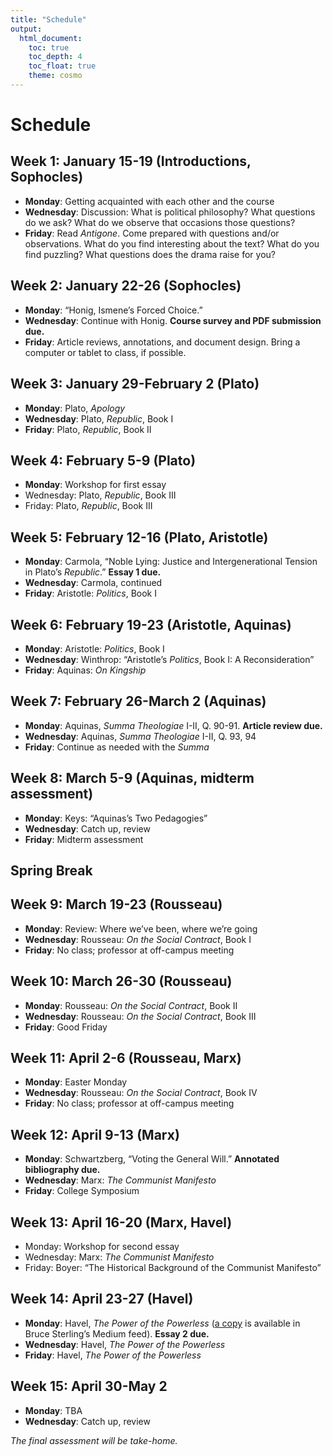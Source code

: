 ```yaml
---
title: "Schedule"
output:
  html_document:
    toc: true
    toc_depth: 4
    toc_float: true
    theme: cosmo
---
```


# Schedule

## Week 1: January 15-19 (Introductions, Sophocles)
- **Monday**: Getting acquainted with each other and the course
- **Wednesday**: Discussion: What is political philosophy? What questions do we ask? What do we observe that occasions those questions?
- **Friday**: Read *Antigone*. Come prepared with questions and/or observations. What do you find interesting about the text? What do you find puzzling? What questions does the drama raise for you?

## Week 2: January 22-26 (Sophocles)
- **Monday**: “Honig, Ismene’s Forced Choice.”
- **Wednesday**: Continue with Honig. **Course survey and PDF submission due.**
- **Friday**: Article reviews, annotations, and document design. Bring a computer or tablet to class, if possible.

## Week 3: January 29-February 2 (Plato)
- **Monday**: Plato, *Apology*
- **Wednesday**: Plato, *Republic*, Book I
- **Friday**: Plato, *Republic*, Book II

## Week 4: February 5-9 (Plato)
- **Monday**: Workshop for first essay
- Wednesday: Plato, *Republic*, Book III
- Friday: Plato, *Republic*, Book III

## Week 5: February 12-16 (Plato, Aristotle)
- **Monday**: Carmola, “Noble Lying: Justice and Intergenerational Tension in Plato’s *Republic*.” **Essay 1 due.**
- **Wednesday**: Carmola, continued
- **Friday**: Aristotle: *Politics*, Book I

## Week 6: February 19-23 (Aristotle, Aquinas)
- **Monday**: Aristotle: *Politics*, Book I
- **Wednesday**: Winthrop: "Aristotle's *Politics*, Book I: A Reconsideration" 
- **Friday**: Aquinas: *On Kingship*

## Week 7: February 26-March 2 (Aquinas)
- **Monday**: Aquinas, *Summa Theologiae* I-II, Q. 90-91. **Article review due.**
- **Wednesday**: Aquinas, *Summa Theologiae* I-II, Q. 93, 94
- **Friday**: Continue as needed with the *Summa*

## Week 8: March 5-9 (Aquinas, midterm assessment)
- **Monday**: Keys: "Aquinas's Two Pedagogies"
- **Wednesday**: Catch up, review
- **Friday**: Midterm assessment

## Spring Break

## Week 9: March 19-23 (Rousseau)
- **Monday**: Review: Where we’ve been, where we’re going
- **Wednesday**: Rousseau: *On the Social Contract*, Book I
- **Friday**: No class; professor at off-campus meeting

## Week 10: March 26-30 (Rousseau)
- **Monday**: Rousseau:* On the Social Contract*, Book II
- **Wednesday**: Rousseau: *On the Social Contract*, Book III
- **Friday**: Good Friday

## Week 11: April 2-6 (Rousseau, Marx)
- **Monday**: Easter Monday
- **Wednesday**: Rousseau: *On the Social Contract*, Book IV
- **Friday**: No class; professor at off-campus meeting

## Week 12: April 9-13 (Marx)
- **Monday**: Schwartzberg, "Voting the General Will." **Annotated bibliography due.**
- **Wednesday**: Marx: *The Communist Manifesto*
- **Friday**: College Symposium

## Week 13: April 16-20 (Marx, Havel)
- Monday: Workshop for second essay
- Wednesday: Marx: *The Communist Manifesto*
- Friday: Boyer: "The Historical Background of the Communist Manifesto"

## Week 14: April 23-27 (Havel)
- **Monday**: Havel, *The Power of the Powerless* ([a copy](https://medium.com/@bruces/the-power-of-the-powerless-by-vaclav-havel-84b2b8d3a84a) is available in Bruce Sterling’s Medium feed). **Essay 2 due.**
- **Wednesday**: Havel, *The Power of the Powerless* 
- **Friday**: Havel, *The Power of the Powerless* 

## Week 15: April 30-May 2
- **Monday**: TBA
- **Wednesday**: Catch up, review

*The final assessment will be take-home.*